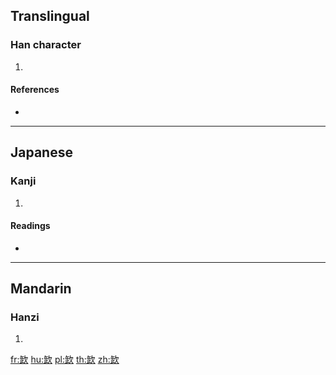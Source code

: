 ==Translingual==

===Han character===
{{Han char|rn=76|rad=欠|as=06|sn=10|four=|canj=OMNO,XOMNO}}

# {{defn|Han|sort=欠06}}

====References====
* {{Han ref|kx=0567.110|dkj=16053|dj=0955.320|hdz=32140.030|uh=6B2B|ud=27435}}

----

==Japanese==

===Kanji===
{{ja-kanji|grade=|rs=欠06}}

# {{defn|lang=ja|sort=欠06}}

====Readings====
* {{ja-readings|on=[[けき]] (keki), [[きゃく]] (kyaku)|kun=}}

----

==Mandarin==

===Hanzi===
{{cmn-hanzi|pin=[[qì]] ([[qi4]])|wg=ch'i<sup>4</sup>}}

# {{defn|lang=cmn|sort=欠06}}

[[fr:欫]]
[[hu:欫]]
[[pl:欫]]
[[th:欫]]
[[zh:欫]]